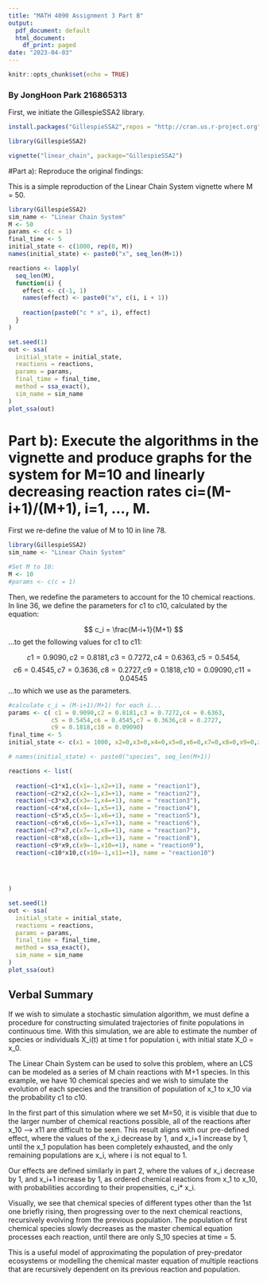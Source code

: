 ```yaml
---
title: "MATH 4090 Assignment 3 Part B"
output:
  pdf_document: default
  html_document:
    df_print: paged
date: "2023-04-03"
---
```


```r
knitr::opts_chunk$set(echo = TRUE)
```

### By JongHoon Park 216865313 

First, we initiate the GillespieSSA2 library.

```r
install.packages("GillespieSSA2",repos = "http://cran.us.r-project.org")

library(GillespieSSA2)

vignette("linear_chain", package="GillespieSSA2")
```

#Part a): Reproduce the original findings:

This is a simple reproduction of the Linear Chain System vignette where M = 50.

```r
library(GillespieSSA2)
sim_name <- "Linear Chain System"
M <- 50
params <- c(c = 1)
final_time <- 5
initial_state <- c(1000, rep(0, M)) 
names(initial_state) <- paste0("x", seq_len(M+1))

reactions <- lapply(
  seq_len(M),
  function(i) {
    effect <- c(-1, 1)
    names(effect) <- paste0("x", c(i, i + 1))
    
    reaction(paste0("c * x", i), effect)
  }
)

set.seed(1)
out <- ssa(
  initial_state = initial_state,
  reactions = reactions,
  params = params,
  final_time = final_time,
  method = ssa_exact(),
  sim_name = sim_name
) 
plot_ssa(out)

```

# Part b):  Execute the algorithms in the vignette and produce graphs for the system for 	M=10 and linearly decreasing reaction rates ci=(M-i+1)/(M+1), i=1, ..., M.

First we re-define the value of M to 10 in line 78. 

```r
library(GillespieSSA2)
sim_name <- "Linear Chain System"

#Set M to 10:
M <- 10
#params <- c(c = 1)
```

Then, we redefine the parameters to account for the 10 chemical reactions. In line 36, we define the parameters for c1 to c10, calculated by the equation:

$$
c_i = \frac{M-i+1}{M+1}
$$
...to get the following values for c1 to c11:

$$c1 = 0.9090,c2 = 0.8181,c3 = 0.7272,c4 = 0.6363,c5 = 0.5454,$$ 
$$c6 = 0.4545,c7 = 0.3636,c8 = 0.2727, c9 = 0.1818,c10 = 0.09090,c11=0.04545$$ 
...to which we use as the parameters. 


```r

#calculate c_i = (M-i+1)/M+1) for each i...
params <- c( c1 = 0.9090,c2 = 0.8181,c3 = 0.7272,c4 = 0.6363,
            c5 = 0.5454,c6 = 0.4545,c7 = 0.3636,c8 = 0.2727,
            c9 = 0.1818,c10 = 0.09090)
final_time <- 5
initial_state <- c(x1 = 1000, x2=0,x3=0,x4=0,x5=0,x6=0,x7=0,x8=0,x9=0,x10=0,x11=0)

# names(initial_state) <- paste0("species", seq_len(M+1))

reactions <- list(
  
  reaction(~c1*x1,c(x1=-1,x2=+1), name = "reaction1"), 
  reaction(~c2*x2,c(x2=-1,x3=+1), name = "reaction2"), 
  reaction(~c3*x3,c(x3=-1,x4=+1), name = "reaction3"), 
  reaction(~c4*x4,c(x4=-1,x5=+1), name = "reaction4"), 
  reaction(~c5*x5,c(x5=-1,x6=+1), name = "reaction5"), 
  reaction(~c6*x6,c(x6=-1,x7=+1), name = "reaction6"), 
  reaction(~c7*x7,c(x7=-1,x8=+1), name = "reaction7"), 
  reaction(~c8*x8,c(x8=-1,x9=+1), name = "reaction8"), 
  reaction(~c9*x9,c(x9=-1,x10=+1), name = "reaction9"), 
  reaction(~c10*x10,c(x10=-1,x11=+1), name = "reaction10")
  

  

)


```

```r
set.seed(1)
out <- ssa(
  initial_state = initial_state,
  reactions = reactions,
  params = params,
  final_time = final_time,
  method = ssa_exact(),
  sim_name = sim_name
)
plot_ssa(out)
```

## Verbal Summary

If we wish to simulate a stochastic simulation algorithm, we must define a procedure for constructing simulated trajectories of finite populations in continuous time. With this simulation, we are able to estimate the number of species or individuals X_i(t) at time t for population i, with initial state X_0 = x_0.

The Linear Chain System can be used to solve this problem, where an LCS can be modeled as a series of M chain reactions with M+1 species. In this example, we have 10 chemical species and we wish to simulate the evolution of each species and the transition of population of x_1 to x_10 via the probability c1 to c10. 

In the first part of this simulation where we set M=50, it is visible that due to the larger number of chemical reactions possible, all of the reactions after x_10 --> x11 are difficult to be seen. This result aligns with our pre-defined effect, where the values of the x_i decrease by 1, and x_i+1 increase by 1, until the x_1 population has been completely exhausted, and the only remaining populations are x_i, where i is not equal to 1. 

Our effects are defined similarly in part 2, where the values of x_i decrease by 1, and x_i+1 increase by 1, as ordered chemical reactions from x_1 to x_10, with probabilities according to their propensities, c_i* x_i. 

Visually, we see that chemical species of different types other than the 1st one briefly rising, then progressing over to the next chemical reactions, recursively evolving from the previous population. The population of first chemical species slowly decreases as the master chemical equation processes each reaction, until there are only S_10 species at time = 5. 

This is a useful model of approximating the population of prey-predator ecosystems or modelling the chemical master equation of multiple reactions that are recursively dependent on its previous reaction and population. 





